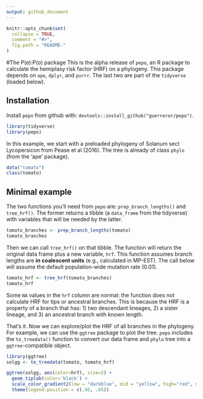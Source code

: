 ```yaml
---
output: github_document
---
```


<!-- README.md is generated from README.Rmd. Please edit that file -->

```r
knitr::opts_chunk$set(
  collapse = TRUE,
  comment = "#>",
  fig.path = "README-"
)
```

#The P(e):P(o) package
This is the alpha release of `pepo`, an R package to calculate the hemiplasy risk factor (HRF) on a phylogeny. This package depends on `ape`, `dplyr`, and `purrr`. The last two are part of the `tidyverse` (loaded below). 

## Installation
Install `pepo` from github with: `devtools::install_github("guerreror/pepo")`.

```r
library(tidyverse)
library(pepo)
```

In this example, we start with a preloaded phylogeny of Solanum sect Lycopersicon from Pease et al (2016). The tree is already of class `phylo` (from the 'ape' package). 

```r
data("tomato")
class(tomato)
```

## Minimal example
The two functions you'll need from `pepo` are: `prep_branch_lengths()` and `tree_hrf()`. The former returns a tibble (a `data_frame` from the tidyverse) with variables that will be needed by the latter.

```r
tomato_branches <- prep_branch_lengths(tomato) 
tomato_branches
```

Then we can call `tree_hrf()` on that tibble. The function will return the original data frame plus a new variable, `hrf`. This function assumes branch lengths are **in coalescent units** (e.g., calculated in MP-EST). The call below will assume the default population-wide mutation rate (0.01).

```r
tomato_hrf <- tree_hrf(tomato_branches)
tomato_hrf
```

Some `NA` values in the `hrf` column are normal: the function does not calculate HRF for tips or ancestral branches. This is because the HRF is a property of a branch that has: 1) two descendant lineages, 2) a sister lineage, and 3) an ancestral branch with known length.

That's it. Now we can explore/plot the HRF of all branches in the phylogeny. For example, we can use the `ggtree` package to plot the tree. `pepo` includes the `to_treedata()` function to convert our data frame and `phylo` tree into a `ggtree`-compatible object.

```r
library(ggtree)
solgg <- to_treedata(tomato, tomato_hrf)

ggtree(solgg, aes(color=hrf), size=2) + 
  geom_tiplab(color='black') +
  scale_color_gradient2(low = "darkblue", mid = "yellow", high="red", midpoint=1, na.value="grey80")+
  theme(legend.position = c(.05, .85))
```


